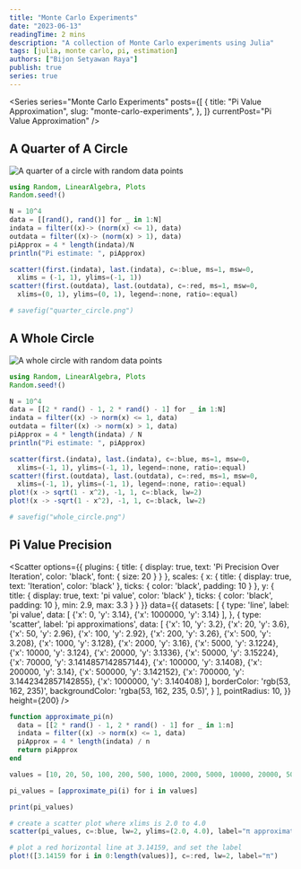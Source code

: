 ```yaml
---
title: "Monte Carlo Experiments"
date: "2023-06-13"
readingTime: 2 mins
description: "A collection of Monte Carlo experiments using Julia"
tags: [julia, monte carlo, pi, estimation]
authors: ["Bijon Setyawan Raya"]
publish: true
series: true
---
```


<Series
    series="Monte Carlo Experiments"
    posts={[
        {
            title: "Pi Value Approximation",
            slug: "monte-carlo-experiments",
        },
    ]}
    currentPost="Pi Value Approximation"
/>

## A Quarter of A Circle

![A quarter of a circle with random data points](/images/posts/monte-carlo-experiments/quarter_circle.png "A quarter of a circle with random data points")

```julia
using Random, LinearAlgebra, Plots
Random.seed!()

N = 10^4
data = [[rand(), rand()] for _ in 1:N]
indata = filter((x)-> (norm(x) <= 1), data)
outdata = filter((x)-> (norm(x) > 1), data)
piApprox = 4 * length(indata)/N
println("Pi estimate: ", piApprox)

scatter!(first.(indata), last.(indata), c=:blue, ms=1, msw=0,
  xlims = (-1, 1), ylims=(-1, 1))
scatter!(first.(outdata), last.(outdata), c=:red, ms=1, msw=0,
  xlims=(0, 1), ylims=(0, 1), legend=:none, ratio=:equal)

# savefig("quarter_circle.png")
```

## A Whole Circle

![A whole circle with random data points](/images/posts/monte-carlo-experiments/whole_circle.png "A whole circle with random data points")

```julia
using Random, LinearAlgebra, Plots
Random.seed!()

N = 10^4
data = [[2 * rand() - 1, 2 * rand() - 1] for _ in 1:N]
indata = filter((x) -> norm(x) <= 1, data)
outdata = filter((x) -> norm(x) > 1, data)
piApprox = 4 * length(indata) / N
println("Pi estimate: ", piApprox)

scatter(first.(indata), last.(indata), c=:blue, ms=1, msw=0,
  xlims=(-1, 1), ylims=(-1, 1), legend=:none, ratio=:equal)
scatter!(first.(outdata), last.(outdata), c=:red, ms=1, msw=0,
  xlims=(-1, 1), ylims=(-1, 1), legend=:none, ratio=:equal)
plot!(x -> sqrt(1 - x^2), -1, 1, c=:black, lw=2)
plot!(x -> -sqrt(1 - x^2), -1, 1, c=:black, lw=2)

# savefig("whole_circle.png")
```

## Pi Value Precision

<Scatter
    options={{
        plugins: {
            title: {
                display: true,
                text: 'Pi Precision Over Iteration',
                color: 'black',
                font: {
                    size: 20
                }
            }
        },
        scales: {
            x: {
                title: {
                    display: true,
                    text: 'Iteration',
                    color: 'black'
                },
                ticks: {
                    color: 'black',
                    padding: 10
                }
            },
            y: {
                title: {
                    display: true,
                    text: 'pi value',
                    color: 'black'
                },
                ticks: {
                    color: 'black',
                    padding: 10
                },
                min: 2.9,
                max: 3.3
            }
        }
    }}
    data={{
        datasets: [
          {
            type: 'line',
            label: 'pi value',
            data: [
              {'x': 0, 'y': 3.14},
              {'x': 1000000, 'y': 3.14}
            ],
          },
          {
            type: 'scatter',
            label: 'pi approximations',
            data: [
              {'x': 10, 'y': 3.2},
              {'x': 20, 'y': 3.6},
              {'x': 50, 'y': 2.96},
              {'x': 100, 'y': 2.92},
              {'x': 200, 'y': 3.26},
              {'x': 500, 'y': 3.208},
              {'x': 1000, 'y': 3.128},
              {'x': 2000, 'y': 3.16},
              {'x': 5000, 'y': 3.1224},
              {'x': 10000, 'y': 3.124},
              {'x': 20000, 'y': 3.1336},
              {'x': 50000, 'y': 3.15224},
              {'x': 70000, 'y': 3.1414857142857144},
              {'x': 100000, 'y': 3.1408},
              {'x': 200000, 'y': 3.14},
              {'x': 500000, 'y': 3.142152},
              {'x': 700000, 'y': 3.1442342857142855},
              {'x': 1000000, 'y': 3.140408}
            ],
            borderColor: 'rgb(53, 162, 235)',
            backgroundColor: 'rgba(53, 162, 235, 0.5)',
          }
        ],
        pointRadius: 10,
    }} 
    height={200} 
/>

```julia
function approximate_pi(n)
  data = [[2 * rand() - 1, 2 * rand() - 1] for _ in 1:n]
  indata = filter((x) -> norm(x) <= 1, data)
  piApprox = 4 * length(indata) / n
  return piApprox
end

values = [10, 20, 50, 100, 200, 500, 1000, 2000, 5000, 10000, 20000, 50000, 70000, 100000, 200000, 500000, 700000, 1000000]

pi_values = [approximate_pi(i) for i in values]

print(pi_values)

# create a scatter plot where xlims is 2.0 to 4.0
scatter(pi_values, c=:blue, lw=2, ylims=(2.0, 4.0), label="π approximation")

# plot a red horizontal line at 3.14159, and set the label
plot!([3.14159 for i in 0:length(values)], c=:red, lw=2, label="π")
```